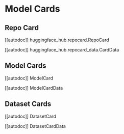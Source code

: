 # Model Cards

## Repo Card

[[autodoc]] huggingface_hub.repocard.RepoCard

[[autodoc]] huggingface_hub.repocard_data.CardData

## Model Cards

[[autodoc]] ModelCard

[[autodoc]] ModelCardData

## Dataset Cards

[[autodoc]] DatasetCard

[[autodoc]] DatasetCardData
